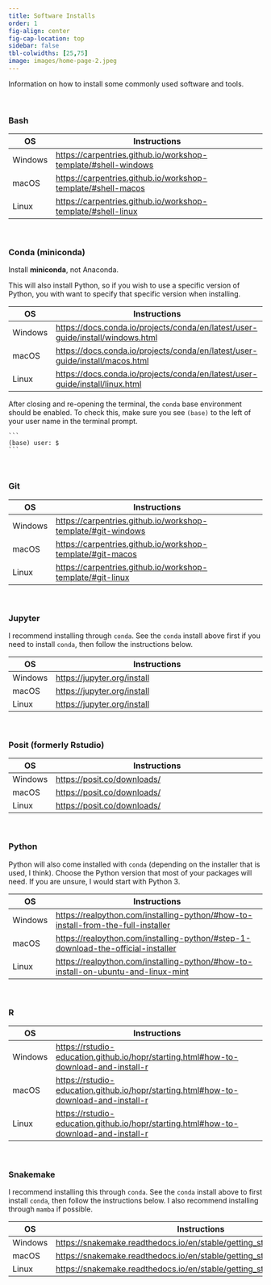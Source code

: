 ```yaml
---
title: Software Installs
order: 1
fig-align: center
fig-cap-location: top
sidebar: false
tbl-colwidths: [25,75]
image: images/home-page-2.jpeg
---
```


Information on how to install some commonly used software and tools.

<br>

### Bash

+---------+----------------------------------------------------------------------------------------------------------------------------------+
| OS      | Instructions                                                                                                                     |
+=========+==================================================================================================================================+
| Windows | [https://carpentries.github.io/workshop-template/#shell-windows](https://carpentries.github.io/workshop-template/#shell-windows) |
+---------+----------------------------------------------------------------------------------------------------------------------------------+
| macOS   | [https://carpentries.github.io/workshop-template/#shell-macos](https://carpentries.github.io/workshop-template/#shell-macos)     |
+---------+----------------------------------------------------------------------------------------------------------------------------------+
| Linux   | [https://carpentries.github.io/workshop-template/#shell-linux](https://carpentries.github.io/workshop-template/#shell-linux)     |
+---------+----------------------------------------------------------------------------------------------------------------------------------+
<br>

### Conda (miniconda)

Install **miniconda**, not Anaconda.

This will also install Python, so if you wish to use a specific version of Python, you with want to specify that specific version when installing.

+---------+------------------------------------------------------------------------------------------------------------------------------------------------------------------+
| OS      | Instructions                                                                                                                                                     |
+=========+==================================================================================================================================================================+
| Windows | [https://docs.conda.io/projects/conda/en/latest/user-guide/install/windows.html](https://docs.conda.io/projects/conda/en/latest/user-guide/install/windows.html) |
+---------+------------------------------------------------------------------------------------------------------------------------------------------------------------------+
| macOS   | [https://docs.conda.io/projects/conda/en/latest/user-guide/install/macos.html](https://docs.conda.io/projects/conda/en/latest/user-guide/install/macos.html)     |
+---------+------------------------------------------------------------------------------------------------------------------------------------------------------------------+
| Linux   | [https://docs.conda.io/projects/conda/en/latest/user-guide/install/linux.html](https://docs.conda.io/projects/conda/en/latest/user-guide/install/linux.html)     |
+---------+------------------------------------------------------------------------------------------------------------------------------------------------------------------+

After closing and re-opening the terminal, the `conda` base environment should be enabled. To check this, make sure you see `(base)` to the left of your user name in the terminal prompt.

	```
	(base) user: $
	```

<br>

### Git

+---------+------------------------------------------------------------------------------------------------------------------------------+
| OS      | Instructions                                                                                                                 |
+=========+==============================================================================================================================+
| Windows | [https://carpentries.github.io/workshop-template/#git-windows](https://carpentries.github.io/workshop-template/#git-windows) |
+---------+------------------------------------------------------------------------------------------------------------------------------+
| macOS   | [https://carpentries.github.io/workshop-template/#git-macos](https://carpentries.github.io/workshop-template/#git-macos)     |
+---------+------------------------------------------------------------------------------------------------------------------------------+
| Linux   | [https://carpentries.github.io/workshop-template/#git-linux](https://carpentries.github.io/workshop-template/#git-linux)     |
+---------+------------------------------------------------------------------------------------------------------------------------------+
<br>

### Jupyter

I recommend installing through `conda`. See the `conda` install above first if you need to install `conda`, then follow the instructions below.

+---------+------------------------------------------------------------------------------------------------------------------------------+
| OS      | Instructions                                                                                                                 |
+=========+==============================================================================================================================+
| Windows | [https://jupyter.org/install](https://jupyter.org/install)                                                                   |
+---------+------------------------------------------------------------------------------------------------------------------------------+
| macOS   | [https://jupyter.org/install](https://jupyter.org/install)                                                                   |
+---------+------------------------------------------------------------------------------------------------------------------------------+
| Linux   | [https://jupyter.org/install](https://jupyter.org/install)                                                                   |
+---------+------------------------------------------------------------------------------------------------------------------------------+
<br>

### Posit (formerly Rstudio)

+---------+------------------------------------------------------------------------------------------------------------------------------+
| OS      | Instructions                                                                                                                 |
+=========+==============================================================================================================================+
| Windows | [https://posit.co/downloads/](https://posit.co/downloads/)                                                                   |
+---------+------------------------------------------------------------------------------------------------------------------------------+
| macOS   | [https://posit.co/downloads/](https://posit.co/downloads/)                                                                   |
+---------+------------------------------------------------------------------------------------------------------------------------------+
| Linux   | [https://posit.co/downloads/](https://posit.co/downloads/)                                                                   |
+---------+------------------------------------------------------------------------------------------------------------------------------+
<br>

### Python

Python will also come installed with `conda` (depending on the installer that is used, I think). Choose the Python version that most of your packages will need. If you are unsure, I would start with Python 3.

+---------+------------------------------------------------------------------------------------------------------------------------------------------------------------------------+
| OS      | Instructions                                                                                                                                                           |
+=========+========================================================================================================================================================================+
| Windows | [https://realpython.com/installing-python/#how-to-install-from-the-full-installer](https://realpython.com/installing-python/#how-to-install-from-the-full-installer)   |
+---------+------------------------------------------------------------------------------------------------------------------------------------------------------------------------+
| macOS   | [https://realpython.com/installing-python/#step-1-download-the-official-installer](https://realpython.com/installing-python/#step-1-download-the-official-installer)   |
+---------+------------------------------------------------------------------------------------------------------------------------------------------------------------------------+
| Linux   | [https://realpython.com/installing-python/#how-to-install-on-ubuntu-and-linux-mint](https://realpython.com/installing-python/#how-to-install-on-ubuntu-and-linux-mint) |
+---------+------------------------------------------------------------------------------------------------------------------------------------------------------------------------+
<br>

### R
+---------+--------------------------------------------------------------------------------------------------------------------------------------------------------------------------------+
| OS      | Instructions                                                                                                                                                                   |
+=========+================================================================================================================================================================================+
| Windows | [https://rstudio-education.github.io/hopr/starting.html#how-to-download-and-install-r](https://rstudio-education.github.io/hopr/starting.html#how-to-download-and-install-r)   |
+---------+--------------------------------------------------------------------------------------------------------------------------------------------------------------------------------+
| macOS   | [https://rstudio-education.github.io/hopr/starting.html#how-to-download-and-install-r](https://rstudio-education.github.io/hopr/starting.html#how-to-download-and-install-r)   |
+---------+--------------------------------------------------------------------------------------------------------------------------------------------------------------------------------+
| Linux   | [https://rstudio-education.github.io/hopr/starting.html#how-to-download-and-install-r](https://rstudio-education.github.io/hopr/starting.html#how-to-download-and-install-r)   |
+---------+--------------------------------------------------------------------------------------------------------------------------------------------------------------------------------+
<br>

### Snakemake

I recommend installing this through `conda`. See the `conda` install above to first install `conda`, then follow the instructions below. I also recommend installing through `mamba` if possible.

+---------+----------------------------------------------------------------------------------------------------------------------------------------------------------------+
| OS      | Instructions                                                                                                                                                   |
+=========+================================================================================================================================================================+
| Windows | [https://snakemake.readthedocs.io/en/stable/getting_started/installation.html](https://snakemake.readthedocs.io/en/stable/getting_started/installation.html)   |
+---------+----------------------------------------------------------------------------------------------------------------------------------------------------------------+
| macOS   | [https://snakemake.readthedocs.io/en/stable/getting_started/installation.html](https://snakemake.readthedocs.io/en/stable/getting_started/installation.html)   |
+---------+----------------------------------------------------------------------------------------------------------------------------------------------------------------+
| Linux   | [https://snakemake.readthedocs.io/en/stable/getting_started/installation.html](https://snakemake.readthedocs.io/en/stable/getting_started/installation.html)   |
+---------+----------------------------------------------------------------------------------------------------------------------------------------------------------------+

